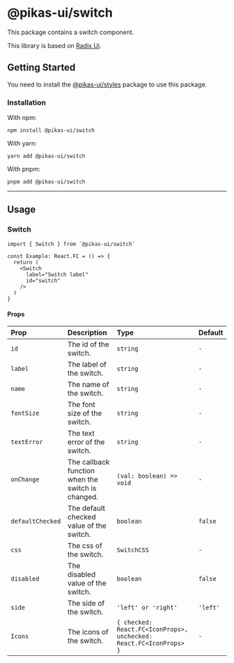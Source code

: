 

<NextSeo title="Switch" />

# @pikas-ui/switch

This package contains a switch component.

This library is based on [Radix Ui](https://www.radix-ui.com/).

## Getting Started

You need to install the <a href={stylesLink}>@pikas-ui/styles</a> package to use this package.

### Installation

With npm:

```
npm install @pikas-ui/switch
```

With yarn:

```
yarn add @pikas-ui/switch
```

With pnpm:

```
pnpm add @pikas-ui/switch
```

---

## Usage

### Switch

<SwitchExample />

```tsx
import { Switch } from `@pikas-ui/switch`

const Example: React.FC = () => {
  return (
    <Switch
      label="Switch label"
      id="switch"
    />
  )
}
```

#### Props

| Prop             | Description                                       | Type                                                               | Default  |
| :--------------- | :------------------------------------------------ | :----------------------------------------------------------------- | :------- |
| `id`             | The id of the switch.                             | `string`                                                           | `-`      |
| `label`          | The label of the switch.                          | `string`                                                           | `-`      |
| `name`           | The name of the switch.                           | `string`                                                           | `-`      |
| `fontSize`       | The font size of the switch.                      | `string`                                                           | `-`      |
| `textError`      | The text error of the switch.                     | `string`                                                           | `-`      |
| `onChange`       | The callback function when the switch is changed. | `(val: boolean) => void`                                           | `-`      |
| `defaultChecked` | The default checked value of the switch.          | `boolean`                                                          | `false`  |
| `css`            | The css of the switch.                            | `SwitchCSS`                                                        | `-`      |
| `disabled`       | The disabled value of the switch.                 | `boolean`                                                          | `false`  |
| `side`           | The side of the switch.                           | `'left' or 'right'`                                                | `'left'` |
| `Icons`          | The icons of the switch.                          | `{ checked: React.FC<IconProps>, unchecked: React.FC<IconProps> }` | `-`      |
